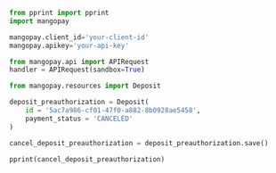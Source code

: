   
```python Python  
from pprint import pprint
import mangopay

mangopay.client_id='your-client-id'
mangopay.apikey='your-api-key'

from mangopay.api import APIRequest
handler = APIRequest(sandbox=True)

from mangopay.resources import Deposit

deposit_preauthorization = Deposit(
    id = '5ac7a986-cf01-47f0-a882-8b0928ae5458',
    payment_status = 'CANCELED'
)

cancel_deposit_preauthorization = deposit_preauthorization.save()

pprint(cancel_deposit_preauthorization)  
```
